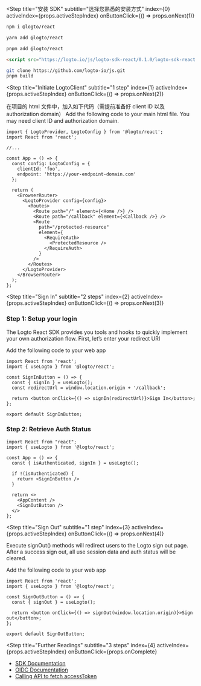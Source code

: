 
<Step
  title="安装 SDK"
  subtitle="选择您熟悉的安装方式"
  index={0}
  activeIndex={props.activeStepIndex}
  onButtonClick={() => props.onNext(1)}
>
<Tabs>
<TabItem value="npm" label="npm">

```bash
npm i @logto/react
```

</TabItem>
<TabItem value="yarn" label="Yarn">

```bash
yarn add @logto/react
```

</TabItem>
<TabItem value="pnpm" label="pnpm">

```bash
pnpm add @logto/react
```

</TabItem>
<TabItem value="script" label="script">

```html
<script src="https://logto.io/js/logto-sdk-react/0.1.0/logto-sdk-react.production.js" />
```

</TabItem>
<TabItem value="git" label="Git">

```bash
git clone https://github.com/logto-io/js.git
pnpm build
```

</TabItem>
</Tabs>
</Step>

<Step
  title="Initiate LogtoClient"
  subtitle="1 step"
  index={1}
  activeIndex={props.activeStepIndex}
  onButtonClick={() => props.onNext(2)}
>

在项目的 html 文件中，加入如下代码（需提前准备好 client ID 以及 authorization domain）
Add the following code to your main html file. You may need client ID and authorization domain.

```tsx
import { LogtoProvider, LogtoConfig } from '@logto/react';
import React from 'react';

//...

const App = () => {
  const config: LogtoConfig = {
    clientId: 'foo',
    endpoint: 'https://your-endpoint-domain.com'
  };

  return (
    <BrowserRouter>
      <LogtoProvider config={config}>
        <Routes>
          <Route path="/" element={<Home />} />
          <Route path="/callback" element={<Callback />} />
          <Route
            path="/protected-resource"
            element={
              <RequireAuth>
                <ProtectedResource />
              </RequireAuth>
            }
          />
        </Routes>
      </LogtoProvider>
    </BrowserRouter>
  );
};
```

</Step>

<Step
  title="Sign In"
  subtitle="2 steps"
  index={2}
  activeIndex={props.activeStepIndex}
  onButtonClick={() => props.onNext(3)}
>

### Step 1: Setup your login

The Logto React SDK provides you tools and hooks to quickly implement your own authorization flow. First, let’s enter your redirect URI

<MultiTextInputField appId={props.appId} name="redirectUris" title="Redirect URI" />

Add the following code to your web app

```tsx
import React from 'react';
import { useLogto } from '@logto/react';

const SignInButton = () => {
  const { signIn } = useLogto();
  const redirectUrl = window.location.origin + '/callback';

  return <button onClick={() => signIn(redirectUrl)}>Sign In</button>;
};

export default SignInButton;
```

### Step 2: Retrieve Auth Status

```tsx
import React from "react";
import { useLogto } from '@logto/react';

const App = () => {
  const { isAuthenticated, signIn } = useLogto();

  if !(isAuthenticated) {
    return <SignInButton />
  }

  return <>
    <AppContent />
    <SignOutButton />
  </>
};
```

</Step>

<Step
  title="Sign Out"
  subtitle="1 step"
  index={3}
  activeIndex={props.activeStepIndex}
  onButtonClick={() => props.onNext(4)}
>

Execute signOut() methods will redirect users to the Logto sign out page. After a success sign out, all use session data and auth status will be cleared.

<MultiTextInputField appId={props.appId} name="postLogoutRedirectUris" title="Post sign out redirect URI" />

Add the following code to your web app

```tsx
import React from 'react';
import { useLogto } from '@logto/react';

const SignOutButton = () => {
  const { signOut } = useLogto();

  return <button onClick={() => signOut(window.location.origin)}>Sign out</button>;
};

export default SignOutButton;
```

</Step>

<Step
  title="Further Readings"
  subtitle="3 steps"
  index={4}
  activeIndex={props.activeStepIndex}
  onButtonClick={props.onComplete}
>

- [SDK Documentation](https://link-url-here.org)
- [OIDC Documentation](https://link-url-here.org)
- [Calling API to fetch accessToken](https://link-url-here.org)

</Step>
